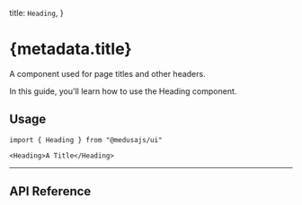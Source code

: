 
  title: `Heading`,
}

# {metadata.title}

A component used for page titles and other headers.

In this guide, you'll learn how to use the Heading component.

<ComponentExample name="heading-demo" />

## Usage

```tsx
import { Heading } from "@medusajs/ui"
```

```tsx
<Heading>A Title</Heading>
```

---

## API Reference

<ComponentReference mainComponent="Heading" hideFeedback />
